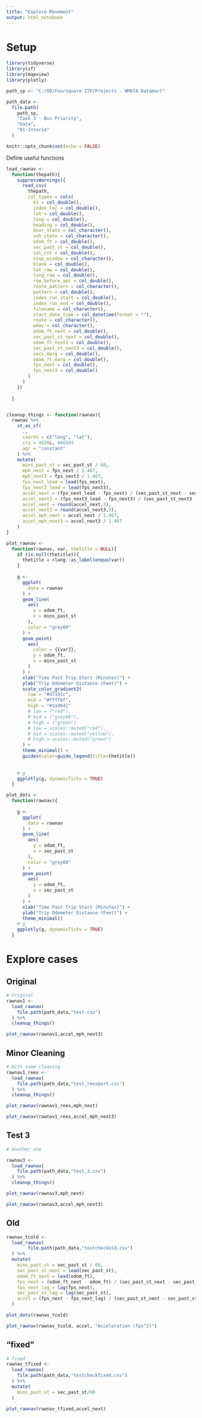 ```yaml
---
title: "Explore Movement"
output: html_notebook
---
```


# Setup
```r
library(tidyverse)
library(sf)
library(mapview)
library(plotly)

path_sp <- "C:/OD/Foursquare ITP/Projects - WMATA Datamart"

path_data <-
  file.path(
    path_sp,
    "Task 3 - Bus Priority",
    "Data",
    "01-Interim"
  )

```


```r
knitr::opts_chunk$set(echo = FALSE)
```



Define useful functions
```r

load_rawnav <- 
  function(thepath){
    suppressWarnings({
      read_csv(
        thepath,
        col_types = cols(
          X1 = col_double(),
          index_loc = col_double(),
          lat = col_double(),
          long = col_double(),
          heading = col_double(),
          door_state = col_character(),
          veh_state = col_character(),
          odom_ft = col_double(),
          sec_past_st = col_double(),
          sat_cnt = col_double(),
          stop_window = col_character(),
          blank = col_double(),
          lat_raw = col_double(),
          long_raw = col_double(),
          row_before_apc = col_double(),
          route_pattern = col_character(),
          pattern = col_double(),
          index_run_start = col_double(),
          index_run_end = col_double(),
          filename = col_character(),
          start_date_time = col_datetime(format = ""),
          route = col_character(),
          wday = col_character(),
          odom_ft_next = col_double(),
          sec_past_st_next = col_double(),
          odom_ft_next3 = col_double(),
          sec_past_st_next3 = col_double(),
          secs_marg = col_double(),
          odom_ft_marg = col_double(),
          fps_next = col_double(),
          fps_next3 = col_double()
        )
      )
    })
    
  }


cleanup_things <- function(rawnav){
  rawnav %>%
    st_as_sf(
      ., 
      coords = c("long", "lat"),
      crs = 4326L, #WGS84
      agr = "constant"
    ) %>%
    mutate(
      mins_past_st = sec_past_st / 60,
      mph_next = fps_next / 1.467,
      mph_next3 = fps_next3 / 1.467,
      fps_next_lead = lead(fps_next),
      fps_next3_lead = lead(fps_next3),
      accel_next = (fps_next_lead - fps_next) / (sec_past_st_next - sec_past_st),
      accel_next3 = (fps_next3_lead - fps_next3) / (sec_past_st_next3 - sec_past_st),
      accel_next = round(accel_next,3),
      accel_next3 = round(accel_next3,3),
      accel_mph_next = accel_next / 1.467,
      accel_mph_next3 = accel_next3 / 1.467
    )
}

plot_rawnav <-
  function(rawnav, var, thetitle = NULL){
    if (is.null(thetitle)){
      thetitle = rlang::as_label(enquo(var))
    }
    
    g <- 
      ggplot(
        data = rawnav
      ) +
      geom_line(
        aes(
          y = odom_ft,
          x = mins_past_st
        ),
        color = "grey80"
      ) +
      geom_point(
        aes(
          color = {{var}},
          y = odom_ft,
          x = mins_past_st
        )
      ) +
      xlab("Time Past Trip Start (Minutes)") +
      ylab("Trip Odometer Distance (Feet)") +
      scale_color_gradient2(
        low = "#d7191c",
        mid = "#ffffbf",
        high = "#1a9641"
        # low = ("red"),
        # mid = ("grey90"),
        # high = ("green")
        # low = scales::muted("red"),
        # mid = scales::muted("yellow"),
        # high = scales::muted("green")
      ) +
      theme_minimal() +
      guides(color=guide_legend(title=thetitle))
      
    
    # g
    ggplotly(g, dynamicTicks = TRUE)
  }

plot_dots <-
  function(rawnav){
    
    g <- 
      ggplot(
        data = rawnav
      ) +
      geom_line(
        aes(
          y = odom_ft,
          x = sec_past_st
        ),
        color = "grey80"
      ) +
      geom_point(
        aes(
          y = odom_ft,
          x = sec_past_st
        )
      ) +
      xlab("Time Past Trip Start (Minutes)") +
      ylab("Trip Odometer Distance (Feet)") +
      theme_minimal() 
    # g
    ggplotly(g, dynamicTicks = TRUE)
  }


```

# Explore cases

## Original
```r

# Original
rawnav1 <-
  load_rawnav(
    file.path(path_data,"test.csv")
  ) %>%
  cleanup_things()

plot_rawnav(rawnav1,accel_mph_next3)
```

## Minor Cleaning
```r
# With some cleaning
rawnav1_reex <-
  load_rawnav(
    file.path(path_data,"test_reexport.csv")
  ) %>%
  cleanup_things()

plot_rawnav(rawnav1_reex,mph_next)    

```


```r
plot_rawnav(rawnav1_reex,accel_mph_next3)    

```

## Test 3
```r
# Another one

rawnav3 <-
  load_rawnav(
    file.path(path_data,"test_3.csv")
  ) %>%
  cleanup_things()

plot_rawnav(rawnav3,mph_next)    

```

```r
plot_rawnav(rawnav3,accel_mph_next3)

```

## Old
```r
rawnav_tcold <-
  load_rawnav(
        file.path(path_data,"testcheckold.csv")
  ) %>%
  mutate(
    mins_past_st = sec_past_st / 60,
    sec_past_st_next = lead(sec_past_st),
    odom_ft_next = lead(odom_ft),
    fps_next = (odom_ft_next - odom_ft) / (sec_past_st_next - sec_past_st),
    fps_next_lag = lag(fps_next),
    sec_past_st_lag = lag(sec_past_st),
    accel = (fps_next - fps_next_lag) / (sec_past_st_next - sec_past_st_lag)
  )

plot_dots(rawnav_tcold)    

```

```r
plot_rawnav(rawnav_tcold, accel, "Acceleration (fps^2)")
```
## "fixed"

```r
# fixed
rawnav_tfixed <-
  load_rawnav(
    file.path(path_data,"testcheckfixed.csv")
  ) %>%
  mutate(
    mins_past_st = sec_past_st/60
  )

plot_rawnav(rawnav_tfixed,accel_next)
```

